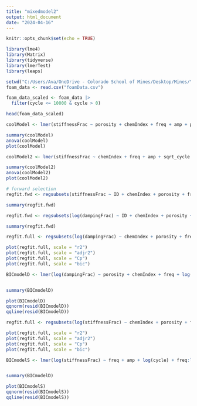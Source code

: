 ---
title: "mixedmodel2"
output: html_document
date: "2024-04-16"
---

```{r setup, include=FALSE}
knitr::opts_chunk$set(echo = TRUE)
```

```{r}
library(lme4)
library(Matrix)
library(tidyverse)
library(lmerTest)
library(leaps)
```


```{r cars}
setwd("C:/Users/Ava/OneDrive - Colorado School of Mines/Desktop/Mines/Year4/Semester2/Stat Practicum")
foam_data <- read.csv("foamData.csv")
```

```{r}
foam_data_scaled <- foam_data |>
  filter(cycle <= 10000 & cycle > 0) 
```

```{r}
head(foam_data_scaled)
```

```{r}
coolModel <- lmer(stiffnessFrac ~ porosity + chemIndex + freq + amp + porosity:chemIndex + sqrt_cycle + (porosity + chemIndex + freq + amp + porosity:chemIndex):sqrt_cycle  + (1+sqrt_cycle|ID), data=foam_data_scaled)

summary(coolModel)
anova(coolModel)
plot(coolModel)
```


```{r}
coolModel2 <- lmer(stiffnessFrac ~ chemIndex + freq + amp + sqrt_cycle + (chemIndex + freq + amp):sqrt_cycle  + (1+sqrt_cycle|ID), data=foam_data_scaled)

summary(coolModel2)
anova(coolModel2)
plot(coolModel2)
```
```{r}
# forward selection
regfit.fwd <- regsubsets(stiffnessFrac ~ ID + chemIndex + porosity + freq + amp + initialStrain + initialStress + cycle, data = foam_data_scaled, nvmax = 19, method = "forward")

summary(regfit.fwd)
```
```{r}
regfit.fwd <- regsubsets(log(dampingFrac) ~ ID + chemIndex + porosity + freq + amp + initialStrain + initialStress + log(cycle), data = foam_data_scaled, nvmax = 19, method = "forward")

summary(regfit.fwd)
```


```{r}
regfit.full <- regsubsets(log(dampingFrac) ~ chemIndex + porosity + freq + amp + initialStrain + initialStress + log(cycle) + chemIndex:porosity + (chemIndex + porosity + freq + amp + initialStrain + initialStress + chemIndex:porosity)*log(cycle) + (1 + log(cycle)|ID), data = foam_data_scaled)

plot(regfit.full, scale = "r2")
plot(regfit.full, scale = "adjr2")
plot(regfit.full, scale = "Cp")
plot(regfit.full, scale = "bic")

```

```{r}
BICmodelD <- lmer(log(dampingFrac) ~ porosity + chemIndex + freq + log(cycle) + porosity:log(cycle) + freq:log(cycle) + chemIndex:log(cycle) + (1 + log(cycle)|ID), data = foam_data_scaled)


summary(BICmodelD)
```

```{r}
plot(BICmodelD)
qqnorm(resid(BICmodelD))
qqline(resid(BICmodelD))
```

```{r}
regfit.full <- regsubsets(log(stiffnessFrac) ~ chemIndex + porosity + freq + amp + initialStrain + initialStress + log(cycle) + (chemIndex + porosity + freq + amp + initialStrain + initialStress)*log(cycle) + (1 + log(cycle)|ID), data = foam_data_scaled)

plot(regfit.full, scale = "r2")
plot(regfit.full, scale = "adjr2")
plot(regfit.full, scale = "Cp")
plot(regfit.full, scale = "bic")
```

```{r}
BICmodelS <- lmer(log(stiffnessFrac) ~ freq + amp + log(cycle) + freq:log(cycle) + amp:log(cycle) + (1 +log(cycle)|ID), data = foam_data_scaled)


summary(BICmodelD)
```

```{r}
plot(BICmodelS)
qqnorm(resid(BICmodelS))
qqline(resid(BICmodelS))
```
